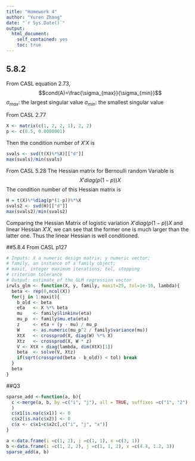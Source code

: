 ---
title: "Homework 4"
author: "Yuren Zhang"
date: "`r Sys.Date()`"
output:
  html_document:
    self_contained: yes
    toc: true
---
<!--
%\VignetteEngine{knitr::rmarkdown}
%\VignetteIndexEntry{homework 4 vignette}
-->

## 5.8.2

From CASL equation 2.73, 
$$cond(A)=\frac{\sigma_{max}}{\sigma_{min}}$$
$\sigma_{max}$: the largest singular value
$\sigma_{min}$: the smallest singular value

From CASL 2.77
```{r}
X <- matrix(c(1, 2, 2, 1), 2, 2)
p <- c(0.5, 0.0000001)
```

Then the condition number of $X'X$ is
```{r}
svals <- svd(t(X)%*%X)[["d"]]
max(svals)/min(svals)
```

From CASL 5.28
The Hessian matrix for Bernoulli random Variable is 
$$X'diag(p(1-p))X$$
The condition number of this Hessian matrix is 
```{r}
H = t(X)%*%diag(p*(1-p))%*%X
svals2 <- svd(H)[["d"]]
max(svals2)/min(svals2)
```

Comparing the Hessian Matrix of logistic variation $X'diag(p(1-p))X$ and linear Hessian $X'X$, we can see that the former one is much larger than the latter one. Thus the linear Hessian is well conditioned.

##5.8.4
From CASL p127
```{r}
# Inputs: X a numeric design matrix; y numeric vector;
# family, an instance of a family object;
# maxit, integer maximum iterations; tol, stopping
# criterion tolerance
# Output: estimate of the GLM regression vector
irwls_glm <- function(X, y, family, maxit=25, tol=1e-10, lambda){
  beta <- rep(0,ncol(X))
  for(j in 1:maxit){
    b_old <- beta
    eta   <- X %*% beta
    mu    <- family$linkinv(eta)
    mu_p  <- family$mu.eta(eta)
    z     <- eta + (y - mu) / mu_p
    W     <- as.numeric(mu_p^2 / family$variance(mu))
    XtX   <- crossprod(X, diag(W) %*% X)
    Xtz   <- crossprod(X, W * z)
    V <- XtX + diag(lambda, dim(XtX)[1])
    beta  <- solve(V, Xtz)
    if(sqrt(crossprod(beta - b_old)) < tol) break
  }
  beta
}
```

##Q3

```{r}
sparse_add <-function(a, b){
  c <-merge(a, b, by =c("i", "j"), all = TRUE, suffixes =c("1", "2")
  )
  c$x1[is.na(c$x1)] <- 0
  c$x2[is.na(c$x2)] <- 0
  c$x <- c$x1+c$x2c[,c("i", "j", "x")]
}

a <-data.frame(i =c(1, 2), j =c(1, 1), x =c(3, 1))
b <-data.frame(i =c(1, 2, 2), j =c(1, 1, 2), x =c(4.4, 1.2, 3))
sparse_add(a, b)
```

